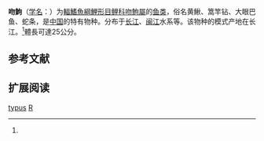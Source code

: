 {{Speciesbox
| name = 吻鮈
| status = NE
| status_system = IUCN3.1
| image = 
| genus = Rhinogobio
| species = typus
| authority = [[彼得·布莱克尔|Bleeker]], 1871<ref name='id6157'>{{cite web| url =http://www.bioinfo.cn/db05/BjdwSpecies.php?action=view&id=6157| title =吻鮈| work =中国动物物种编目数据库| publisher =中国科学院微生物研究所| author =中国科学院动物研究所| accessdate =2009-04-11| deadurl =yes| archiveurl =https://web.archive.org/web/20160305013121/http://www.bioinfo.cn/db05/BjdwSpecies.php?action=view&id=6157| archivedate =2016-03-05}}</ref>
| synonyms = *''Rhinogobio dereimsi''<br /><small>Tchang, 1930</small>
}}

'''吻鮈'''（[[学名|学名]]：{{lang|la|''Rhinogobio typus''}}）为[[輻鰭魚綱|輻鰭魚綱]][[鯉形目|鯉形目]][[鲤科|鲤科]][[吻鮈屬|吻鮈屬]]的[[鱼类|鱼类]]，俗名黄鰍、篙竿钻、大眼巴鱼、蛇条，是[[中国|中国]]的特有物种。分布于[[长江|长江]]、[[闽江|闽江]]水系等。该物种的模式产地在长江。<ref name='id6157'/>體長可達25公分。

== 参考文献 ==
{{reflist}}

== 扩展阅读 ==
{{refbegin}}
{{wikispecies-inline|Rhinogobio typus|吻鮈}}
{{refend}}
{{Taxonbar|from=Q1041316}}

[[Category:吻鮈屬|typus]]
[[Category:1871年描述的鱼类|R]]


{{鯉形目小作品}}
